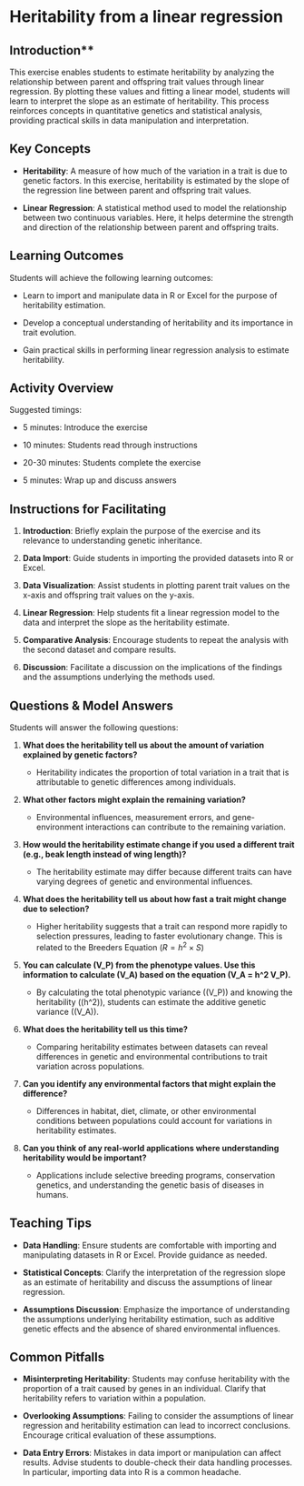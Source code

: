 # Heritability from a linear regression

## Introduction**

This exercise enables students to estimate heritability by analyzing the relationship between parent and offspring trait values through linear regression. By plotting these values and fitting a linear model, students will learn to interpret the slope as an estimate of heritability. This process reinforces concepts in quantitative genetics and statistical analysis, providing practical skills in data manipulation and interpretation.

## Key Concepts

- **Heritability**: A measure of how much of the variation in a trait is due to genetic factors. In this exercise, heritability is estimated by the slope of the regression line between parent and offspring trait values.

- **Linear Regression**: A statistical method used to model the relationship between two continuous variables. Here, it helps determine the strength and direction of the relationship between parent and offspring traits.

## Learning Outcomes

Students will achieve the following learning outcomes:

- Learn to import and manipulate data in R or Excel for the purpose of heritability estimation.

- Develop a conceptual understanding of heritability and its importance in trait evolution.

- Gain practical skills in performing linear regression analysis to estimate heritability.

## Activity Overview

Suggested timings:

- 5 minutes: Introduce the exercise

- 10 minutes: Students read through instructions

- 20-30 minutes: Students complete the exercise

- 5 minutes: Wrap up and discuss answers

## Instructions for Facilitating

1. **Introduction**: Briefly explain the purpose of the exercise and its relevance to understanding genetic inheritance.

2. **Data Import**: Guide students in importing the provided datasets into R or Excel.

3. **Data Visualization**: Assist students in plotting parent trait values on the x-axis and offspring trait values on the y-axis.

4. **Linear Regression**: Help students fit a linear regression model to the data and interpret the slope as the heritability estimate.

5. **Comparative Analysis**: Encourage students to repeat the analysis with the second dataset and compare results.

6. **Discussion**: Facilitate a discussion on the implications of the findings and the assumptions underlying the methods used.

## Questions & Model Answers

Students will answer the following questions:

1. **What does the heritability tell us about the amount of variation explained by genetic factors?**

   - Heritability indicates the proportion of total variation in a trait that is attributable to genetic differences among individuals.

2. **What other factors might explain the remaining variation?**

   - Environmental influences, measurement errors, and gene-environment interactions can contribute to the remaining variation.

3. **How would the heritability estimate change if you used a different trait (e.g., beak length instead of wing length)?**

   - The heritability estimate may differ because different traits can have varying degrees of genetic and environmental influences.

4. **What does the heritability tell us about how fast a trait might change due to selection?**

   - Higher heritability suggests that a trait can respond more rapidly to selection pressures, leading to faster evolutionary change. This is related to the Breeders Equation ($R = h^2 \times S$)

5. **You can calculate \(V_P\) from the phenotype values. Use this information to calculate \(V_A\) based on the equation \(V_A = h^2 \times V_P\).**

   - By calculating the total phenotypic variance (\(V_P\)) and knowing the heritability (\(h^2\)), students can estimate the additive genetic variance (\(V_A\)).

6. **What does the heritability tell us this time?**

   - Comparing heritability estimates between datasets can reveal differences in genetic and environmental contributions to trait variation across populations.

7. **Can you identify any environmental factors that might explain the difference?**

   - Differences in habitat, diet, climate, or other environmental conditions between populations could account for variations in heritability estimates.

8. **Can you think of any real-world applications where understanding heritability would be important?**

   - Applications include selective breeding programs, conservation genetics, and understanding the genetic basis of diseases in humans.

## Teaching Tips

- **Data Handling**: Ensure students are comfortable with importing and manipulating datasets in R or Excel. Provide guidance as needed.

- **Statistical Concepts**: Clarify the interpretation of the regression slope as an estimate of heritability and discuss the assumptions of linear regression.

- **Assumptions Discussion**: Emphasize the importance of understanding the assumptions underlying heritability estimation, such as additive genetic effects and the absence of shared environmental influences.

## Common Pitfalls

- **Misinterpreting Heritability**: Students may confuse heritability with the proportion of a trait caused by genes in an individual. Clarify that heritability refers to variation within a population.

- **Overlooking Assumptions**: Failing to consider the assumptions of linear regression and heritability estimation can lead to incorrect conclusions. Encourage critical evaluation of these assumptions.

- **Data Entry Errors**: Mistakes in data import or manipulation can affect results. Advise students to double-check their data handling processes. In particular, importing data into R is a common headache.


